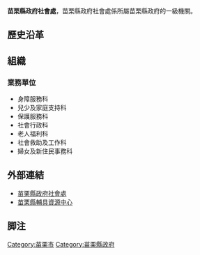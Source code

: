 {{No footnotes||time=2014-12-20T16:49:04+00:00 }}
{{中華民國政府部門基礎資訊
|部門名稱       = 苗栗縣政府社會處
|外文名稱       = 
|外文語言       = 英文
|部門標誌       = 
|代表圖像       = 
|代表圖像名稱   = 
|首長職銜       = 處長
|首長姓名       = 楊文志
|副首長職銜     = 
|副首長姓名     = 
|副首長姓名二   = 
|副首長姓名三   = 
|副首長職銜二   = 
|副首長二姓名   = 
|副首長二姓名二 = 
|副首長二姓名三 = 
|秘書長職銜     = 
|秘書長姓名     = 
|秘書長姓名二   = 
|秘書長姓名三   = 
|副秘書長職銜   = 
|副秘書長姓名   = 
|副秘書長姓名二 = 
|副秘書長姓名三 = 
|任命者姓名     = 
|成立日期       = 
|解散日期       = 
|所屬部門       = [[苗栗縣政府|苗栗縣政府]]
|組織編制       = 
|授權法源       = [[苗栗縣政府社會處組織規程|苗栗縣政府社會處組織規程]]
|員額任期       = 
|員額           = 
|年度預算額     = 
|地址           = 36046 [[苗栗市|苗栗市]]府前路1號
|電話           = 
|網站           = http://www.miaoli.gov.tw/
|備註           = 
}}

'''苗栗縣政府社會處'''，苗栗縣政府社會處係所屬苗栗縣政府的一級機關。

== 歷史沿革 ==
== 組織 ==
=== 業務單位 ===
* 身障服務科  
* 兒少及家庭支持科
* 保護服務科
* 社會行政科
* 老人福利科
* 社會救助及工作科
* 婦女及新住民事務科

== 外部連結 ==
* [https://www.miaoli.gov.tw/social_affairs/ 苗栗縣政府社會處] {{Wayback|url=http://www.miaoli.gov.tw/ |date=20040616042801 }}{{zh}}{{en}}
* [http://www.mlatc.artcom.tw/ap/index.aspx 苗栗縣輔具資源中心]{{zh}}

==脚注==
{{Reflist}}

{{苗栗縣政府所屬一級機關}}

[[Category:苗栗市|Category:苗栗市]]
[[Category:苗栗縣政府|Category:苗栗縣政府]]
